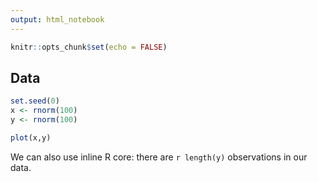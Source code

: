 ```yaml
---
output: html_notebook
---
```


```r
knitr::opts_chunk$set(echo = FALSE)
```

## Data

```r
set.seed(0)
x <- rnorm(100)
y <- rnorm(100)
```

```r
plot(x,y)
```

We can also use inline R core: there are `r length(y)` observations in our data.